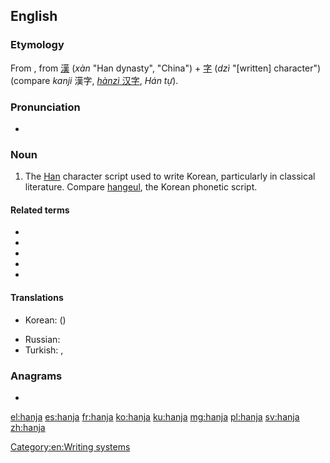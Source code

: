 ==English==
{{wikipedia}}

===Etymology===
From {{etyl|ko|en}} {{ko-inline|한자|hanja|Chinese characters|漢字}}, from {{etyl|ltc|en}} [[漢]] (''xàn'' "Han dynasty", "China") + [[字]] (''dzì'' "[written] character") (compare {{etyl|ja|-}} ''kanji'' 漢字, {{etyl|cmn|-}} [[汉字|''hànzì'' 汉字]], {{etyl|vi|-}} ''Hán tự'').

===Pronunciation===
* {{a|US}} {{IPA|/ˈhɑn.dʒ‌ə/|/ˈhɑn.dʒɑ/|lang=en}}

===Noun===
{{en-noun|hanja}}

# The [[Han]] character script used to write Korean, particularly in classical literature. Compare [[hangeul]], the Korean phonetic script. <!-- note that current academic writing often contains large quantities of hanja, it is hardly out of use! -->

====Related terms====
* {{l|en|hanjaeo}}
* {{l|en|hanmun}}
* {{l|en|hanzi}}
* {{l|en|kanji}}
* {{l|en|Hán tự}}

====Translations====
{{trans-top|Han character script used to write Korean}}
* Korean: {{t+|ko|한자|sc=Hang}} ({{t+|ko|漢字|sc=Hang}})
{{trans-mid}}
* Russian: {{t|ru|ханча́|f}}
* Turkish: {{t|tr|hanca}}, {{t|tr|hanja}}
{{trans-bottom}}

===Anagrams===
* {{l|en|Jahan}}

[[Category:en:Writing systems]]

[[el:hanja]]
[[es:hanja]]
[[fr:hanja]]
[[ko:hanja]]
[[ku:hanja]]
[[mg:hanja]]
[[pl:hanja]]
[[sv:hanja]]
[[zh:hanja]]